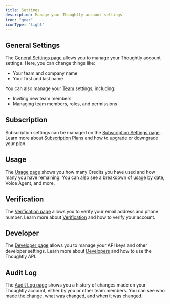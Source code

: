 ```yaml
---
title: Settings
description: Manage your Thoughtly account settings
icon: "gear"
iconType: "light"
---
```


## General Settings

The [General Settings page](https://app.thought.ly/settings) allows you to manage your Thoughtly account settings. Here, you can change things like:

- Your team and company name
- Your first and last name

You can also manage your [Team](/platform/teams/overview) settings, including:

- Inviting new team members
- Managing team members, roles, and permissions

## Subscription

Subscription settings can be managed on the [Subscription Settings page](https://app.thought.ly/settings/subscription). Learn more about [Subscription Plans](/platform/billing) and how to upgrade or downgrade your plan.

## Usage

The [Usage page](https://app.thought.ly/settings/usage) shows you how many Credits you have used and how many you have remaining. You can also see a breakdown of usage by date, Voice Agent, and more.

## Verification

The [Verification page](https://app.thought.ly/settings/verification) allows you to verify your email address and phone number. Learn more about [Verification](/platform/teams/verification) and how to verify your account.

## Developer

The [Developer page](https://app.thought.ly/settings/developer) allows you to manage your API keys and other developer settings. Learn more about [Developers](/developers) and how to use the Thoughtly API.

## Audit Log

The [Audit Log page](https://app.thought.ly/settings/audit_log) shows you a history of changes made on your Thoughtly account, either by you or other team members. You can see who made the change, what was changed, and when it was changed.
